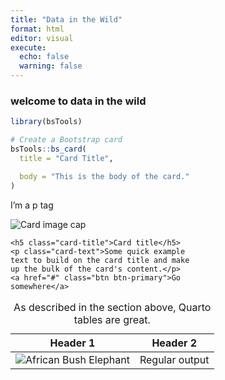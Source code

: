 ```yaml
---
title: "Data in the Wild"
format: html
editor: visual
execute:
  echo: false
  warning: false
---
```


### welcome to data in the wild

```r

library(bsTools)

# Create a Bootstrap card
bsTools::bs_card(
  title = "Card Title",

  body = "This is the body of the card."
)

```


<p>I'm a p tag</p>

<div class="card" style="width: 18rem;">
  <img class="card-img-top" src="..." alt="Card image cap">
  <div class="card-body">
    <h5 class="card-title">Card title</h5>
    <p class="card-text">Some quick example text to build on the card title and make up the bulk of the card's content.</p>
    <a href="#" class="btn btn-primary">Go somewhere</a>
  </div>
</div>

```{=html}
<table>
  <caption>As described in the section above, Quarto tables are great.</caption>
  <thead>
    <tr>
      <th>Header 1</th>
      <th>Header 2</th>
    </tr>
  </thead>
  <tbody>
    <tr>
    <td><img src="https://upload.wikimedia.org/wikipedia/commons/thumb/3/37/African_Bush_Elephant.jpg/220px-African_Bush_Elephant.jpg" alt="African Bush Elephant" /></td>
      <td>Regular output</td>
    </tr>
  </tbody>
</table>
```